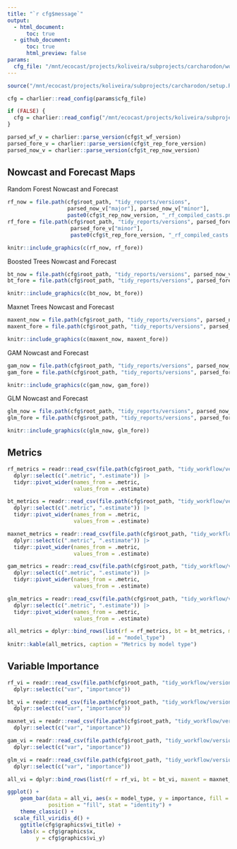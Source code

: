 ```yaml
---
title: "`r cfg$message`"
output: 
  - html_document:
      toc: true
  - github_document:
      toc: true
      html_preview: false
params: 
  cfg_file: "/mnt/ecocast/projects/koliveira/subprojects/carcharodon/workflows/tidy_md/m22.00046.yaml" 
---
```


```r
source("/mnt/ecocast/projects/koliveira/subprojects/carcharodon/setup.R")

cfg = charlier::read_config(params$cfg_file)

if (FALSE) {
  cfg = charlier::read_config("/mnt/ecocast/projects/koliveira/subprojects/carcharodon/workflows/tidy_md/m11.00030.yaml")
}

parsed_wf_v = charlier::parse_version(cfg$t_wf_version)
parsed_fore_v = charlier::parse_version(cfg$t_rep_fore_version)
parsed_now_v = charlier::parse_version(cfg$t_rep_now_version)
```

## Nowcast and Forecast Maps

Random Forest Nowcast and Forecast

```r
rf_now = file.path(cfg$root_path, "tidy_reports/versions", 
                   parsed_now_v["major"], parsed_now_v["minor"],
                   paste0(cfg$t_rep_now_version, "_rf_compiled_casts.png"))
rf_fore = file.path(cfg$root_path, "tidy_reports/versions", parsed_fore_v["major"], 
                    parsed_fore_v["minor"],
                    paste0(cfg$t_rep_fore_version, "_rf_compiled_casts.png"))

knitr::include_graphics(c(rf_now, rf_fore))
```


Boosted Trees Nowcast and Forecast

```r
bt_now = file.path(cfg$root_path, "tidy_reports/versions", parsed_now_v["major"], parsed_now_v["minor"], paste0(cfg$t_rep_now_version, "_bt_compiled_casts.png"))
bt_fore = file.path(cfg$root_path, "tidy_reports/versions", parsed_fore_v["major"], parsed_fore_v["minor"], paste0(cfg$t_rep_fore_version, "_bt_compiled_casts.png"))

knitr::include_graphics(c(bt_now, bt_fore))
```


Maxnet Trees Nowcast and Forecast

```r
maxent_now = file.path(cfg$root_path, "tidy_reports/versions", parsed_now_v["major"], parsed_now_v["minor"], paste0(cfg$t_rep_now_version, "_maxent_compiled_casts.png"))
maxent_fore = file.path(cfg$root_path, "tidy_reports/versions", parsed_fore_v["major"], parsed_fore_v["minor"], paste0(cfg$t_rep_fore_version, "_maxent_compiled_casts.png"))

knitr::include_graphics(c(maxent_now, maxent_fore))
```


GAM Nowcast and Forecast

```r
gam_now = file.path(cfg$root_path, "tidy_reports/versions", parsed_now_v["major"], parsed_now_v["minor"], paste0(cfg$t_rep_now_version, "_gam_compiled_casts.png"))
gam_fore = file.path(cfg$root_path, "tidy_reports/versions", parsed_fore_v["major"], parsed_fore_v["minor"], paste0(cfg$t_rep_fore_version, "_gam_compiled_casts.png"))

knitr::include_graphics(c(gam_now, gam_fore))
```


GLM Nowcast and Forecast

```r
glm_now = file.path(cfg$root_path, "tidy_reports/versions", parsed_now_v["major"], parsed_now_v["minor"], paste0(cfg$t_rep_now_version, "_glm_compiled_casts.png"))
glm_fore = file.path(cfg$root_path, "tidy_reports/versions", parsed_fore_v["major"], parsed_fore_v["minor"], paste0(cfg$t_rep_fore_version, "_glm_compiled_casts.png"))

knitr::include_graphics(c(glm_now, glm_fore))
```

## Metrics

```r
rf_metrics = readr::read_csv(file.path(cfg$root_path, "tidy_workflow/versions", parsed_wf_v["major"], parsed_wf_v["minor"], cfg$t_wf_version, paste0(cfg$t_wf_version, "_rf_final_metrics.csv")), show_col_types = FALSE) |> 
  dplyr::select(c(".metric", ".estimate")) |>
  tidyr::pivot_wider(names_from = .metric,
                     values_from = .estimate)

bt_metrics = readr::read_csv(file.path(cfg$root_path, "tidy_workflow/versions", parsed_wf_v["major"], parsed_wf_v["minor"], cfg$t_wf_version, paste0(cfg$t_wf_version, "_bt_final_metrics.csv")), show_col_types = FALSE) |> 
  dplyr::select(c(".metric", ".estimate")) |>
  tidyr::pivot_wider(names_from = .metric,
                     values_from = .estimate)

maxnet_metrics = readr::read_csv(file.path(cfg$root_path, "tidy_workflow/versions", parsed_wf_v["major"], parsed_wf_v["minor"], cfg$t_wf_version, paste0(cfg$t_wf_version, "_maxent_final_metrics.csv")), show_col_types = FALSE) |> 
  dplyr::select(c(".metric", ".estimate")) |>
  tidyr::pivot_wider(names_from = .metric,
                     values_from = .estimate)

gam_metrics = readr::read_csv(file.path(cfg$root_path, "tidy_workflow/versions", parsed_wf_v["major"], parsed_wf_v["minor"], cfg$t_wf_version, paste0(cfg$t_wf_version, "_gam_final_metrics.csv")), show_col_types = FALSE) |> 
  dplyr::select(c(".metric", ".estimate")) |>
  tidyr::pivot_wider(names_from = .metric,
                     values_from = .estimate)

glm_metrics = readr::read_csv(file.path(cfg$root_path, "tidy_workflow/versions", parsed_wf_v["major"], parsed_wf_v["minor"], cfg$t_wf_version, paste0(cfg$t_wf_version, "_glm_final_metrics.csv")), show_col_types = FALSE) |> 
  dplyr::select(c(".metric", ".estimate")) |>
  tidyr::pivot_wider(names_from = .metric,
                     values_from = .estimate)

all_metrics = dplyr::bind_rows(list(rf = rf_metrics, bt = bt_metrics, maxnet = maxnet_metrics, gam = gam_metrics, glm = glm_metrics),
                               .id = "model_type")
knitr::kable(all_metrics, caption = "Metrics by model type")
```

## Variable Importance

```r
rf_vi = readr::read_csv(file.path(cfg$root_path, "tidy_workflow/versions", parsed_wf_v["major"], parsed_wf_v["minor"], cfg$t_wf_version, paste0(cfg$t_wf_version, "_rf_vi.csv")), show_col_types = FALSE) |>
  dplyr::select(c("var", "importance")) 

bt_vi = readr::read_csv(file.path(cfg$root_path, "tidy_workflow/versions", parsed_wf_v["major"], parsed_wf_v["minor"], cfg$t_wf_version, paste0(cfg$t_wf_version, "_bt_vi.csv")), show_col_types = FALSE) |>
  dplyr::select(c("var", "importance")) 

maxnet_vi = readr::read_csv(file.path(cfg$root_path, "tidy_workflow/versions", parsed_wf_v["major"], parsed_wf_v["minor"], cfg$t_wf_version, paste0(cfg$t_wf_version, "_maxent_vi.csv")), show_col_types = FALSE) |>
  dplyr::select(c("var", "importance")) 

gam_vi = readr::read_csv(file.path(cfg$root_path, "tidy_workflow/versions", parsed_wf_v["major"], parsed_wf_v["minor"], cfg$t_wf_version, paste0(cfg$t_wf_version, "_gam_vi.csv")), show_col_types = FALSE) |>
  dplyr::select(c("var", "importance")) 

glm_vi = readr::read_csv(file.path(cfg$root_path, "tidy_workflow/versions", parsed_wf_v["major"], parsed_wf_v["minor"], cfg$t_wf_version, paste0(cfg$t_wf_version, "_glm_vi.csv")), show_col_types = FALSE) |>
  dplyr::select(c("var", "importance")) 

all_vi = dplyr::bind_rows(list(rf = rf_vi, bt = bt_vi, maxent = maxnet_vi, gam = gam_vi, glm = glm_vi), .id = "model_type")

ggplot() +
    geom_bar(data = all_vi, aes(x = model_type, y = importance, fill = var),
             position = "fill", stat = "identity") +
    theme_classic() +
  scale_fill_viridis_d() +
    ggtitle(cfg$graphics$vi_title) +
    labs(x = cfg$graphics$x, 
         y = cfg$graphics$vi_y)
```